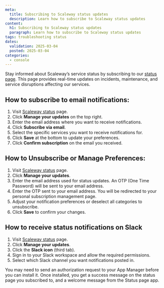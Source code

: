 ```yaml
---
meta:
  title: Subscribing to Scaleway status updates
  description: Learn how to subscribe to Scaleway status updates
content:
  h1: Subscribing to Scaleway status updates
  paragraph: Learn how to subscribe to Scaleway status updates
tags: troubleshooting status 
dates:
  validation: 2025-03-04
  posted: 2025-03-04
categories:
  - console
---
```

Stay informed about Scaleway’s service status by subscribing to our [status page](https://status.scaleway.com/). This page provides real-time updates on incidents, maintenance, and service disruptions affecting our services.

## How to subscribe to email notifications:
1. Visit [Scaleway status](https://status.scaleway.com/) page.
2. Click **Manage your updates** on the top right.
3. Enter the email address where you want to receive notifications.
4. Click **Subscribe via email**.
6. Select the specific services you want to receive notifications for.
7. Click **Save** at the bottom to update your preferences.
8. Click **Confirm subscription** on the email you received. 

## How to Unsubscribe or Manage Preferences:
1. Visit [Scaleway status](https://status.scaleway.com/) page.
2. Click **Manage your updates**.
3. Enter the email address used for status updates. An OTP (One Time Password) will be sent to your email address.
4. Enter  the OTP sent to your email address. You will be redirected to your personal subscription management page.
5. Adjust your notification preferences or deselect all categories to unsubscribe.
6. Click **Save** to confirm your changes.

## How to receive status notifications on Slack
1. Visit [Scaleway status](https://status.scaleway.com/) page.
2. Click **Manage your updates**.
3. Click the **Slack icon** (third tab). 
4. Sign in to your Slack workspace and allow the required permissions.
5. Select which Slack channel you want notifications posted in.

You may need to send an authorization request to your  App Manager before you can install it.
Once installed, you get a success message on the status page you subscribed to, and a welcome message from the Status page app.